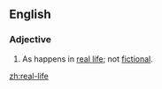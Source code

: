 {{also|real life}}
==English==
===Adjective===
{{en-adj}}
# As happens in [[real life]]; not [[fictional]].

[[zh:real-life]]